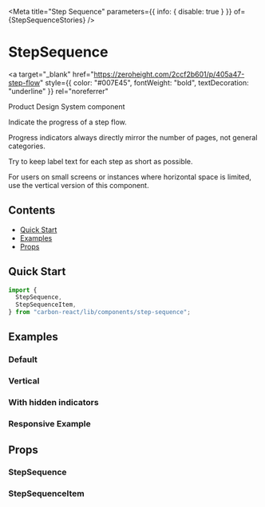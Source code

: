 

<Meta
  title="Step Sequence"
  parameters={{ info: { disable: true } }}
  of={StepSequenceStories}
/>

# StepSequence

<a
  target="_blank"
  href="https://zeroheight.com/2ccf2b601/p/405a47-step-flow"
  style={{ color: "#007E45", fontWeight: "bold", textDecoration: "underline" }}
  rel="noreferrer"
>
  Product Design System component
</a>

Indicate the progress of a step flow.

Progress indicators always directly mirror the number of pages, not general categories.

Try to keep label text for each step as short as possible.

For users on small screens or instances where horizontal space is limited, use the vertical version of this component.

## Contents

- [Quick Start](#quick-start)
- [Examples](#examples)
- [Props](#props)

## Quick Start

```javascript
import {
  StepSequence,
  StepSequenceItem,
} from "carbon-react/lib/components/step-sequence";
```

## Examples

### Default

<Canvas of={StepSequenceStories.DefaultStory} />

### Vertical

<Canvas of={StepSequenceStories.Vertical} />

### With hidden indicators

<Canvas
  of={StepSequenceStories.WithHiddenIndicators}
/>

### Responsive Example

<Canvas of={StepSequenceStories.ResponsiveExample} />

## Props

### StepSequence

<ArgTypes of={StepSequenceStories} />

### StepSequenceItem

<ArgTypes of={StepSequenceItemStories} />
